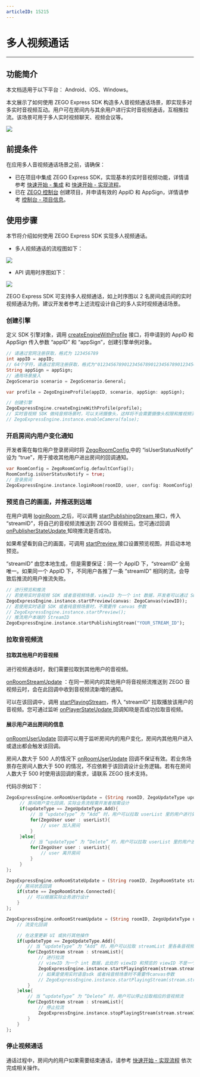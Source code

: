 ```yaml
---
articleID: 15215
---
```

# 多人视频通话

- - -

## 功能简介

<Warning title="注意">



本文档适用于以下平台： Android、iOS、Windows。  

</Warning>





本文展示了如何使用 ZEGO Express SDK 构造多人音视频通话场景，即实现多对多实时音视频互动。用户可在房间内与其余用户进行实时音视频通话，互相推拉流。该场景可用于多人实时视频聊天、视频会议等。

<Frame width="512" height="auto" caption=""><img src="https://storage.zego.im/sdk-doc/Pics/Android/ZegoLiveRoom/videoCommunicationSample.png" /></Frame>


## 前提条件

在应用多人音视频通话场景之前，请确保：

- 已在项目中集成 ZEGO Express SDK，实现基本的实时音视频功能，详情请参考 [快速开始 - 集成](!Integration/SDK_Integration) 和 [快速开始 - 实现流程](!Integration/Solution_Implementation)。
- 已在 [ZEGO 控制台](https://console.zego.im) 创建项目，并申请有效的 AppID 和 AppSign，详情请参考 [控制台 - 项目信息](/console/guide-doc2)。

## 使用步骤

本节将介绍如何使用 ZEGO Express SDK 实现多人视频通话。

- 多人视频通话的流程图如下：

<Frame width="512" height="auto" caption=""><img src="https://storage.zego.im/sdk-doc/Pics/Express/Android/eventhandler_process_new.jpeg" /></Frame>

- API 调用时序图如下：

<Frame width="512" height="auto" caption=""><img src="https://storage.zego.im/sdk-doc/Pics/Android/ExpressSDK/Scenes/VideoForMultipleUsers/Video_for_Multiple_Users_android_new.png" /></Frame>

<Note title="说明">


  ZEGO Express SDK 可支持多人视频通话，如上时序图以 2 名房间成员间的实时视频通话为例，建议开发者参考上述流程设计自己的多人实时视频通话场景。
  
</Note>




### 创建引擎

定义 SDK 引擎对象，调用 [createEngineWithProfile](https://doc-zh.zego.im/unique-api/express-video-sdkhttps://doc-zh.zego.im/article/dart_flutter/zego_express_engine/ZegoExpressEngine/createEngineWithProfile.html) 接口，将申请到的 AppID 和 AppSign 传入参数 “appID” 和 “appSign”，创建引擎单例对象。

```dart
// 请通过官网注册获取，格式为 123456789
int appID = appID;
// 64个字符，请通过官网注册获取，格式为"0123456789012345678901234567890123456789012345678901234567890123" 
String appSign = appSign;
// 通用场景接入 
ZegoScenario scenario = ZegoScenario.General;

var profile = ZegoEngineProfile(appID, scenario, appSign: appSign);

// 创建引擎
ZegoExpressEngine.createEngineWithProfile(profile);
// 实时音视频 SDK 做纯音频场景时，可以关闭摄像头，这样将不会需要摄像头权限和推视频流
// ZegoExpressEngine.instance.enableCamera(false);
```  


### 开启房间内用户变化通知

开发者需在每位用户登录房间时将 [ZegoRoomConfig ](https://doc-zh.zego.im/unique-api/express-video-sdkhttps://doc-zh.zego.im/article/dart_flutter/zego_express_engine/ZegoRoomConfig-class.html) 中的 “isUserStatusNotify” 设为 “true”，用于接收其他用户进出房间的回调通知。

```dart
var RoomConfig = ZegoRoomConfig.defaultConfig();
RoomConfig.isUserStatusNotify = true;
// 登录房间
ZegoExpressEngine.instance.loginRoom(roomID, user, config: RoomConfig);
```

### 预览自己的画面，并推送到远端

在用户调用 [loginRoom ](https://doc-zh.zego.im/unique-api/express-video-sdkhttps://doc-zh.zego.im/article/dart_flutter/zego_express_engine/ZegoExpressEngineRoom/loginRoom.html) 之后，可以调用 [startPublishingStream ](https://doc-zh.zego.im/unique-api/express-video-sdkhttps://doc-zh.zego.im/article/dart_flutter/zego_express_engine/ZegoExpressEnginePublisher/startPublishingStream.html) 接口，传入 “streamID”，将自己的音视频流推送到 ZEGO 音视频云。您可通过回调 [onPublisherStateUpdate ](https://doc-zh.zego.im/unique-api/express-video-sdkhttps://doc-zh.zego.im/article/dart_flutter/zego_express_engine/ZegoExpressEngine/onPublisherStateUpdate.html) 知晓推流是否成功。

如果希望看到自己的画面，可调用 [startPreview ](https://doc-zh.zego.im/unique-api/express-video-sdkhttps://doc-zh.zego.im/article/dart_flutter/zego_express_engine/ZegoExpressEnginePublisher/startPreview.html) 接口设置预览视图，并启动本地预览。

“streamID” 由您本地生成，但是需要保证：同一个 AppID 下，“streamID” 全局唯一。如果同一个 AppID 下，不同用户各推了一条 “streamID” 相同的流，会导致后推流的用户推流失败。 


```dart
// 进行预览和推流
// 若使用实时音视频 SDK 或者音视频场景，viewID 为一个 int 数据，开发者可以通过 SDK 的 createCanvasView 获取
ZegoExpressEngine.instance.startPreview(canvas: ZegoCanvas(viewID));
// 若使用实时语音 SDK 或者纯音频场景时，不需要传 canvas 参数
// ZegoExpressEngine.instance.startPreview();  
// 推流用户本端的 StreamID
ZegoExpressEngine.instance.startPublishingStream("YOUR_STREAM_ID");
```

### 拉取音视频流

#### 拉取其他用户的音视频

进行视频通话时，我们需要拉取到其他用户的音视频。

 [onRoomStreamUpdate](https://doc-zh.zego.im/unique-api/express-video-sdkhttps://doc-zh.zego.im/article/dart_flutter/zego_express_engine/ZegoExpressEngine/onRoomStreamUpdate.html) ：在同一房间内的其他用户将音视频流推送到 ZEGO 音视频云时，会在此回调中收到音视频流新增的通知。

可以在该回调中，调用 [startPlayingStream](https://doc-zh.zego.im/unique-api/express-video-sdkhttps://doc-zh.zego.im/article/dart_flutter/zego_express_engine/ZegoExpressEnginePlayer/startPlayingStream.html)，传入 “streamID” 拉取播放该用户的音视频。您可通过监听 [onPlayerStateUpdate ](https://doc-zh.zego.im/unique-api/express-video-sdkhttps://doc-zh.zego.im/article/dart_flutter/zego_express_engine/ZegoExpressEngine/onPlayerStateUpdate.html) 回调知晓是否成功拉取音视频。

#### 展示用户进出房间的信息

[onRoomUserUpdate](https://doc-zh.zego.im/unique-api/express-video-sdkhttps://doc-zh.zego.im/article/dart_flutter/zego_express_engine/ZegoExpressEngine/onRoomUserUpdate.html) 回调可以用于监听房间内的用户变化，房间内其他用户进入或退出都会触发该回调。

<Warning title="注意">


房间人数大于 500 人的情况下 [onRoomUserUpdate](https://doc-zh.zego.im/unique-api/express-video-sdkhttps://doc-zh.zego.im/article/dart_flutter/zego_express_engine/ZegoExpressEngine/onRoomUserUpdate.html) 回调不保证有效。若业务场景存在房间人数大于 500 的情况，不应依赖于该回调设计业务逻辑。若有在房间人数大于 500 时使用该回调的需求，请联系 ZEGO 技术支持。


</Warning>



代码示例如下：

```dart
ZegoExpressEngine.onRoomUserUpdate = (String roomID, ZegoUpdateType updateType, List<ZegoUser> userList) {
     // 房间用户变化回调，实际业务流程需开发者按需设计
     if(updateType == ZegoUpdateType.Add){
         // 当 “updateType” 为 “Add” 时，用户可以拉取 userList 里的用户进行处理
         for(ZegoUser user : userList){
             // user 加入房间
         }
     }else{
         // 当 “updateType” 为 “Delete” 时，用户可以拉取 userList 里的用户进行处理
         for(ZegoUser user : userList){
             // user 离开房间
         }
     }
};

ZegoExpressEngine.onRoomStateUpdate = (String roomID, ZegoRoomState state, int errorCode, Map<String, dynamic> extendedData) {
    // 房间状态回调
    if(state == ZegoRoomState.Connected){
        // 可以根据实际业务进行设计
    }
};

ZegoExpressEngine.onRoomStreamUpdate = (String roomID, ZegoUpdateType updateType, List<ZegoStream> streamList, Map<String, dynamic> extendedData) {
    // 流变化回调

    // 在这里更新 UI 或执行其他操作
    if(updateType == ZegoUpdateType.Add){
        // 当 “updateType” 为 “Add” 时，用户可以拉取 streamList 里各条音视频流以展示房间内其他用户的画面和声音
        for(ZegoStream stream : streamList){
            // 进行拉流
            // viewID 为一个 int 数据，此处的 viewID 和预览的 viewID 不是一个，需要通过 SDK 的 createCanvasView 重新获取新的；在展示多人视频的时候，开发者需要创建使用不同的 viewID 承载不同音视频流的画面，保证不同用户的视频不会重叠在一起；此处的示例代码会覆盖当前正在拉流的画面
            ZegoExpressEngine.instance.startPlayingStream(stream.streamID, canvas: ZegoCanvas(viewID));
            // 如果是使用实时语音sdk 或者纯音频场景时不需要传canvas参数
            // ZegoExpressEngine.instance.startPlayingStream(stream.streamID);        
        }
    }else{
        // 当 “updateType” 为 “Delete” 时，用户可以停止拉取相应的音视频流
        for(ZegoStream stream : streamList){
            // 停止拉流
            ZegoExpressEngine.instance.stopPlayingStream(stream.streamID);
        }
    }
};
```

### 停止视频通话

通话过程中，房间内的用户如果需要结束通话，请参考 [快速开始 - 实现流程](!Integration/Solution_Implementation#publishingStream#4_2) 依次完成相关操作。

